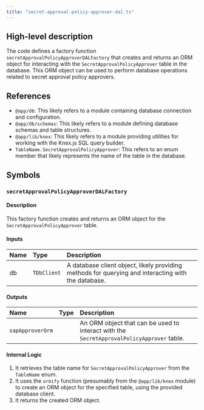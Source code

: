 ```yaml
---
title: "secret-approval-policy-approver-dal.ts"
---
```


## High-level description
The code defines a factory function `secretApprovalPolicyApproverDALFactory` that creates and returns an ORM object for interacting with the `SecretApprovalPolicyApprover` table in the database. This ORM object can be used to perform database operations related to secret approval policy approvers.

## References
- `@app/db`: This likely refers to a module containing database connection and configuration.
- `@app/db/schemas`: This likely refers to a module defining database schemas and table structures.
- `@app/lib/knex`: This likely refers to a module providing utilities for working with the Knex.js SQL query builder.
- `TableName.SecretApprovalPolicyApprover`: This refers to an enum member that likely represents the name of the table in the database.

## Symbols

### `secretApprovalPolicyApproverDALFactory`
#### Description
This factory function creates and returns an ORM object for the `SecretApprovalPolicyApprover` table.

#### Inputs
| Name | Type | Description |
|:-----|:-----|:------------|
| db | `TDbClient` | A database client object, likely providing methods for querying and interacting with the database. |

#### Outputs
| Name | Type | Description |
|:-----|:-----|:------------|
| `sapApproverOrm` |  | An ORM object that can be used to interact with the `SecretApprovalPolicyApprover` table. |

#### Internal Logic
1. It retrieves the table name for `SecretApprovalPolicyApprover` from the `TableName` enum.
2. It uses the `ormify` function (presumably from the `@app/lib/knex` module) to create an ORM object for the specified table, using the provided database client.
3. It returns the created ORM object.
